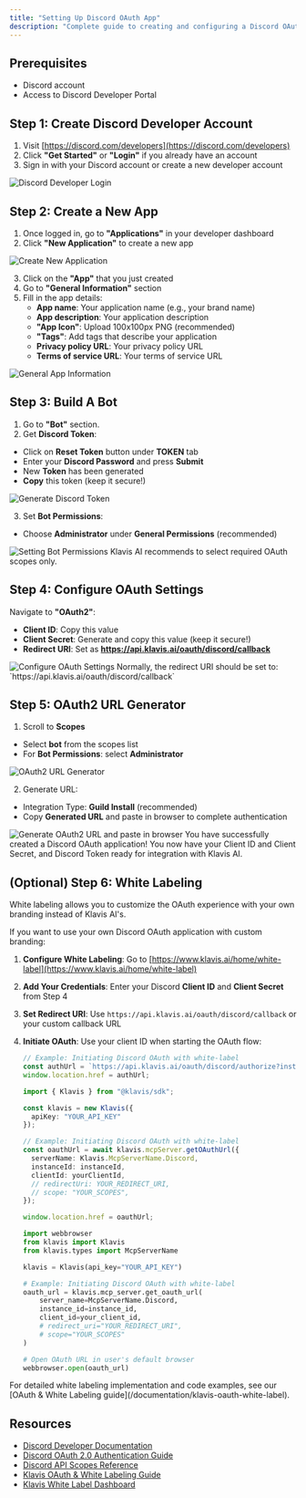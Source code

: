 ```yaml
---
title: "Setting Up Discord OAuth App"
description: "Complete guide to creating and configuring a Discord OAuth application"
---
```


## Prerequisites

- Discord account
- Access to Discord Developer Portal

## Step 1: Create Discord Developer Account

1. Visit [https://discord.com/developers](https://discord.com/developers)
2. Click **"Get Started"** or **"Login"** if you already have an account
3. Sign in with your Discord account or create a new developer account

<img src="/images/knowledge-base/discord_oauth_app/discord_step1_login.png" alt="Discord Developer Login" />

## Step 2: Create a New App

1. Once logged in, go to **"Applications"** in your developer dashboard
2. Click **"New Application"** to create a new app

<img src="/images/knowledge-base/discord_oauth_app/discord_step2_create_new_app.png" alt="Create New Application" />

3. Click on the **"App"** that you just created
4. Go to **"General Information"** section
5. Fill in the app details:
   - **App name**: Your application name (e.g., your brand name)
   - **App description**: Your application description
   - **"App Icon"**: Upload 100x100px PNG (recommended)
   - **"Tags"**: Add tags that describe your application
   - **Privacy policy URL**: Your privacy policy URL
   - **Terms of service URL**: Your terms of service URL

<img src="/images/knowledge-base/discord_oauth_app/discord_step3_app_info.png" alt="General App Information" />

## Step 3: Build A Bot

1. Go to **"Bot"** section.
2. Get **Discord Token**:
 - Click on **Reset Token** button under **TOKEN** tab
 - Enter your **Discord Password** and press **Submit**
 - New **Token** has been generated
 - **Copy** this token (keep it secure!)

<img src="/images/knowledge-base/discord_oauth_app/discord_step4_get_discord_token.png" alt="Generate Discord Token" />

3. Set **Bot Permissions**:
 - Choose **Administrator** under **General Permissions** (recommended)

<img src="/images/knowledge-base/discord_oauth_app/discord_step5_bot_permissions.png" alt="Setting Bot Permissions" />

<Note>
Klavis AI recommends to select required OAuth scopes only.
</Note>

## Step 4: Configure OAuth Settings

Navigate to **"OAuth2"**:
- **Client ID**: Copy this value
- **Client Secret**: Generate and copy this value (keep it secure!)
- **Redirect URI**: Set as **https://api.klavis.ai/oauth/discord/callback**

<img src="/images/knowledge-base/discord_oauth_app/discord_step6_oauth_settings.png" alt="Configure OAuth Settings" />

<Note>
Normally, the redirect URI should be set to: `https://api.klavis.ai/oauth/discord/callback`
</Note>

## Step 5: OAuth2 URL Generator

1. Scroll to **Scopes**
 - Select **bot** from the scopes list
 - For **Bot Permissions**: select **Administrator**

<img src="/images/knowledge-base/discord_oauth_app/discord_step7_oauth2_url_generator.png" alt="OAuth2 URL Generator" />

2. Generate URL:
 - Integration Type: **Guild Install** (recommended)
 - Copy **Generated URL** and paste in browser to complete authentication

<img src="/images/knowledge-base/discord_oauth_app/discord_step8_generate_oauth_url.png" alt="Generate OAuth2 URL and paste in browser" />

<Check>
You have successfully created a Discord OAuth application! You now have your Client ID and Client Secret, and Discord Token ready for integration with Klavis AI.
</Check>

## (Optional) Step 6: White Labeling 

<Note>
White labeling allows you to customize the OAuth experience with your own branding instead of Klavis AI's.
</Note>

If you want to use your own Discord OAuth application with custom branding:

1. **Configure White Labeling**: Go to [https://www.klavis.ai/home/white-label](https://www.klavis.ai/home/white-label)
2. **Add Your Credentials**: Enter your Discord **Client ID** and **Client Secret** from Step 4
3. **Set Redirect URI**: Use `https://api.klavis.ai/oauth/discord/callback` or your custom callback URL
4. **Initiate OAuth**: Use your client ID when starting the OAuth flow:

   <CodeGroup>
   
   ```javascript without SDK
   // Example: Initiating Discord OAuth with white-label
   const authUrl = `https://api.klavis.ai/oauth/discord/authorize?instance_id=${instanceId}&client_id=${yourClientId}`;
   window.location.href = authUrl;
   ```
   
   ```typescript TypeScript SDK
   import { Klavis } from "@klavis/sdk";
   
   const klavis = new Klavis({
     apiKey: "YOUR_API_KEY"
   });
   
   // Example: Initiating Discord OAuth with white-label
   const oauthUrl = await klavis.mcpServer.getOAuthUrl({
     serverName: Klavis.McpServerName.Discord,
     instanceId: instanceId,
     clientId: yourClientId,
     // redirectUri: YOUR_REDIRECT_URI,
     // scope: "YOUR_SCOPES", 
   });
   
   window.location.href = oauthUrl;
   ```
   
   ```python Python SDK
   import webbrowser
   from klavis import Klavis
   from klavis.types import McpServerName
   
   klavis = Klavis(api_key="YOUR_API_KEY")
   
   # Example: Initiating Discord OAuth with white-label
   oauth_url = klavis.mcp_server.get_oauth_url(
       server_name=McpServerName.Discord,
       instance_id=instance_id,
       client_id=your_client_id,
       # redirect_uri="YOUR_REDIRECT_URI",
       # scope="YOUR_SCOPES"
   )
   
   # Open OAuth URL in user's default browser
   webbrowser.open(oauth_url)
   ```
   
   </CodeGroup>

<Tip>
For detailed white labeling implementation and code examples, see our [OAuth & White Labeling guide](/documentation/klavis-oauth-white-label).
</Tip>

## Resources
- [Discord Developer Documentation](https://discord.com/developers/docs/intro/)
- [Discord OAuth 2.0 Authentication Guide](https://discord.com/developers/docs/topics/oauth2)
- [Discord API Scopes Reference](https://discord.com/developers/docs/topics/oauth2#shared-resources-oauth2-scopes)
- [Klavis OAuth & White Labeling Guide](/documentation/klavis-oauth-white-label)
- [Klavis White Label Dashboard](https://www.klavis.ai/home/white-label)